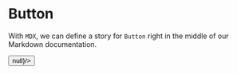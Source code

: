 
<Meta title="MDX/Button" component={Button} />

# Button
With `MDX`, we can define a story for `Button` right in the middle of our Markdown documentation.

<Canvas>
  <Story name="button">
    <Button onClick={()=> null}/>
  </Story>
</Canvas>